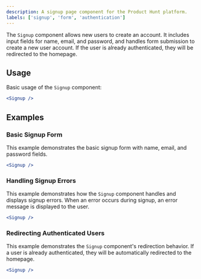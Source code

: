 ```yaml
---
description: A signup page component for the Product Hunt platform.
labels: ['signup', 'form', 'authentication']
---
```


The `Signup` component allows new users to create an account. It includes input fields for name, email, and password, and handles form submission to create a new user account. If the user is already authenticated, they will be redirected to the homepage.

## Usage

Basic usage of the `Signup` component:

```jsx
<Signup />
```
## Examples
### Basic Signup Form
This example demonstrates the basic signup form with name, email, and password fields.
```jsx
<Signup />
```
### Handling Signup Errors
This example demonstrates how the `Signup` component handles and displays signup errors. When an error occurs during signup, an error message is displayed to the user.
```jsx
<Signup />
```
### Redirecting Authenticated Users
This example demonstrates the `Signup` component's redirection behavior. If a user is already authenticated, they will be automatically redirected to the homepage.
```jsx
<Signup />